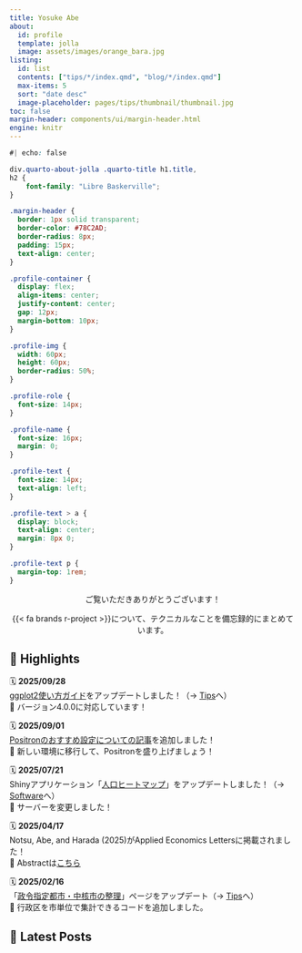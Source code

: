 ```yaml
---
title: Yosuke Abe
about: 
  id: profile
  template: jolla
  image: assets/images/orange_bara.jpg
listing: 
  id: list
  contents: ["tips/*/index.qmd", "blog/*/index.qmd"]
  max-items: 5
  sort: "date desc"
  image-placeholder: pages/tips/thumbnail/thumbnail.jpg
toc: false
margin-header: components/ui/margin-header.html
engine: knitr
---
```


```css
#| echo: false

div.quarto-about-jolla .quarto-title h1.title,
h2 {
    font-family: "Libre Baskerville";
}

.margin-header {
  border: 1px solid transparent;
  border-color: #78C2AD;
  border-radius: 8px;
  padding: 15px;
  text-align: center;
}

.profile-container {
  display: flex;
  align-items: center;
  justify-content: center;
  gap: 12px;
  margin-bottom: 10px;
}

.profile-img {
  width: 60px;
  height: 60px;
  border-radius: 50%;
}

.profile-role {
  font-size: 14px;
}

.profile-name {
  font-size: 16px;
  margin: 0;
}

.profile-text {
  font-size: 14px;
  text-align: left;
}

.profile-text > a {
  display: block;
  text-align: center;
  margin: 8px 0;
}

.profile-text p {
  margin-top: 1rem;
}

```

:::: {#profile}

::: {style="text-align: center"}
ご覧いただきありがとうございます！

{{< fa brands r-project >}}について、テクニカルなことを備忘録的にまとめています。
:::

::::

## 🌟 Highlights

🗓 **2025/09/28**  
[[ggplot2]{.fira-code}使い方ガイド](pages/tips/241117_ggplot2/index.qmd)をアップデートしました！（→ [Tips](pages/tips/index.qmd)へ）  
📌 バージョン4.0.0に対応しています！

🗓 **2025/09/01**  
[Positronのおすすめ設定についての記事](pages/tips/250901_positron_setting/index.qmd)を追加しました！  
📌 新しい環境に移行して、Positronを盛り上げましょう！

🗓 **2025/07/21**  
Shinyアプリケーション「[人口ヒートマップ](https://yo5uke-population-heatmap.share.connect.posit.cloud/)」をアップデートしました！（→ [Software](pages/software/index.qmd)へ）  
📌 サーバーを変更しました！

🗓 **2025/04/17**  
Notsu, Abe, and Harada (2025)がApplied Economics Lettersに掲載されました！  
📌 Abstractは[こちら](pages/research/notsu_et_al_2025.qmd)

🗓 **2025/02/16**  
「[政令指定都市・中核市の整理](pages/tips/240414_benri_seirei/index.qmd)」ページをアップデート（→ [Tips](pages/tips/index.qmd)へ）  
📌 行政区を市単位で集計できるコードを追加しました。

## 📜 Latest Posts

::: {#list}
:::
